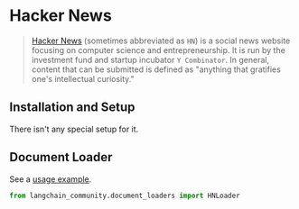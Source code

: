 # Hacker News

> [Hacker News](https://en.wikipedia.org/wiki/Hacker_News) (sometimes abbreviated as `HN`) is a social news
> website focusing on computer science and entrepreneurship. It is run by the investment fund and startup
> incubator `Y Combinator`. In general, content that can be submitted is defined as "anything that gratifies
> one's intellectual curiosity."

## Installation and Setup

There isn't any special setup for it.

## Document Loader

See a [usage example](/docs/integrations/document_loaders/hacker_news).

```python
from langchain_community.document_loaders import HNLoader
```

